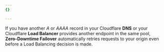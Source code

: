 ```yaml
---
{}

---
```



If you have another *A* or *AAAA* record in your Cloudflare **DNS** or your Cloudflare **Load Balancer** provides another <GlossaryTooltip term="endpoint" link="/load-balancing/understand-basics/load-balancing-components/">endpoint</GlossaryTooltip> in the same pool, **Zero-Downtime Failover** automatically retries requests to your origin even before a Load Balancing decision is made.

<Render file="zero-downtime-failover-retry-on-error" product="fundamentals" /> <br />
